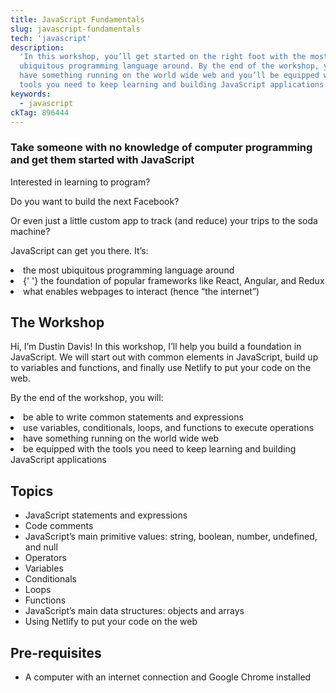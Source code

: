 ```yaml
---
title: JavaScript Fundamentals
slug: javascript-fundamentals
tech: 'javascript'
description:
  'In this workshop, you’ll get started on the right foot with the most
  ubiquitous programming language around. By the end of the workshop, you’ll
  have something running on the world wide web and you’ll be equipped with the
  tools you need to keep learning and building JavaScript applications.'
keywords:
  - javascript
ckTag: 896444
---
```



### Take someone with no knowledge of computer programming and get them started with JavaScript

Interested in learning to program?

Do you want to build the next Facebook?

Or even just a little custom app to track (and reduce) your trips to the soda
machine?

JavaScript can get you there. It’s:

<List>
  <Li check>the most ubiquitous programming language around</Li>
  <Li check>
    {' '}
    the foundation of popular frameworks like React, Angular, and Redux
  </Li>
  <Li check> what enables webpages to interact (hence “the internet”)</Li>
</List>

## The Workshop

Hi, I’m Dustin Davis! In this workshop, I’ll help you build a foundation in
JavaScript. We will start out with common elements in JavaScript, build up to
variables and functions, and finally use Netlify to put your code on the web.

By the end of the workshop, you will:

<List>
  <Li check>be able to write common statements and expressions</Li>
  <Li check>
    use variables, conditionals, loops, and functions to execute operations
  </Li>
  <Li check>have something running on the world wide web</Li>
  <Li check>
    be equipped with the tools you need to keep learning and building JavaScript
    applications
  </Li>
</List>

## Topics

- JavaScript statements and expressions
- Code comments
- JavaScript’s main primitive values: string, boolean, number, undefined, and
  null
- Operators
- Variables
- Conditionals
- Loops
- Functions
- JavaScript’s main data structures: objects and arrays
- Using Netlify to put your code on the web

## Pre-requisites

- A computer with an internet connection and Google Chrome installed
